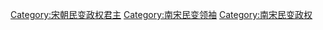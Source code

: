 [[Category:宋朝民变政权君主|Category:宋朝民变政权君主]]
[[Category:南宋民变领袖|Category:南宋民变领袖]]
[[Category:南宋民变政权|Category:南宋民变政权]]